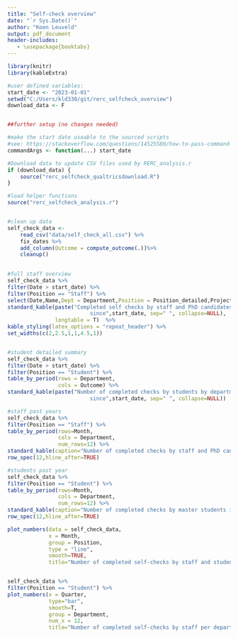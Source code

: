```yaml
---
title: "Self-check overview"
date: "`r Sys.Date()`"
author: "Koen Leuveld"
output: pdf_document
header-includes:
   - \usepackage{booktabs}
---
```


<!-- 
Self Check overview
Author: Koen Leuveld

This file compiles data from from the self check of VU-FSS Research Ethics 
Review Committee into an overview document.

The data is downloaded from qualtrics by rerc_selfcheck_qualtricsdownload.R and
processed by rerc_selfcheck_analysis.R

-->


```r
library(knitr)
library(kableExtra)

#user defined variables:
start_date <- "2023-01-01"
setwd("C:/Users/kld330/git/rerc_selfcheck_overview")
download_data <- F


##further setup (no changes needed)

#make the start date useable to the sourced scripts
#see: https://stackoverflow.com/questions/14525580/how-to-pass-command-line-arguments-when-calling-source-on-an-r-file-within-ano
commandArgs <- function(...) start_date

#Download data to update CSV files used by RERC_analysis.r
if (download_data) {
	source("rerc_selfcheck_qualtricsdownload.R") 
}

#load helper functions
source("rerc_selfcheck_analysis.r")


#clean up data
self_check_data <- 
    read_csv("data/self_check_all.csv") %>%
    fix_dates %>%
    add_column(Outcome = compute_outcome(.))%>%
    cleanup()
    
```

```r
   
#full staff overview
self_check_data %>%
filter(Date > start_date) %>%
filter(Position == "Staff") %>%
select(Date,Name,Dept = Department,Position = Position_detailed,Project,Outcome) %>%
standard_kable(paste("Completed self checks by staff and PhD candidates 
						  since",start_date, sep=" ", collapse=NULL),
               longtable = T)  %>%
kable_styling(latex_options = "repeat_header") %>%
set_widths(c(2,2.5,1,1,4.5,1))


#student detailed summary
self_check_data %>%
filter(Date > start_date) %>%
filter(Position == "Student") %>%
table_by_period(rows = Department,
                cols = Outcome) %>%
standard_kable(paste("Number of completed checks by students by department 
						  since",start_date, sep=" ", collapse=NULL))

#staff past years
self_check_data %>%
filter(Position == "Staff") %>%
table_by_period(rows=Month,
                cols = Department,
                num_rows=12) %>%
standard_kable(caption="Number of completed checks by staff and PhD candidates in the last 12 months") %>%
row_spec(12,hline_after=TRUE)

#students past year
self_check_data %>%
filter(Position == "Student") %>%
table_by_period(rows=Month,
                cols = Department,
                num_rows=12) %>%
standard_kable(caption="Number of completed checks by master students in the last 12 months") %>%
row_spec(12,hline_after=TRUE)

```

\clearpage

```r
plot_numbers(data = self_check_data,
             x = Month,
             group = Position,
             type = "line",
             smooth=TRUE,             
             title="Number of completed self-checks by staff and students")


self_check_data %>%
filter(Position == "Student") %>%
plot_numbers(x = Quarter,
             type="bar",
             smooth=T,
             group = Department,
             num_x = 12,
             title="Number of completed self-checks by staff per department")



```